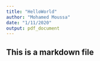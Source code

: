 ```yaml
---
title: "HelloWorld"
author: "Mohamed Moussa"
date: "1/11/2020"
output: pdf_document
---
```

## This is a markdown file